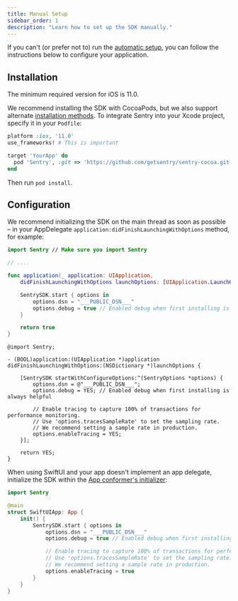 ```yaml
---
title: Manual Setup
sidebar_order: 1
description: "Learn how to set up the SDK manually."
---
```


If you can't (or prefer not to) run the [automatic setup](/platforms/apple/guides/ios/#install), you can follow the instructions below to configure your application.

## Installation

The minimum required version for iOS is 11.0.

We recommend installing the SDK with CocoaPods, but we also support alternate [installation methods](/platforms/apple/guides/ios/install/). To integrate Sentry into your Xcode project, specify it in your `Podfile`:

```ruby {filename:Podfile}
platform :ios, '11.0'
use_frameworks! # This is important

target 'YourApp' do
  pod 'Sentry', :git => 'https://github.com/getsentry/sentry-cocoa.git', :tag => '{{@inject packages.version('sentry.cocoa') }}'
end
```

Then run `pod install`.

## Configuration

We recommend initializing the SDK on the main thread as soon as possible – in your AppDelegate `application:didFinishLaunchingWithOptions` method, for example:

<SignInNote />

```swift {tabTitle:Swift}
import Sentry // Make sure you import Sentry

// ....

func application(_ application: UIApplication,
    didFinishLaunchingWithOptions launchOptions: [UIApplication.LaunchOptionsKey: Any]?) -> Bool {

    SentrySDK.start { options in
        options.dsn = "___PUBLIC_DSN___"
        options.debug = true // Enabled debug when first installing is always helpful
    }

    return true
}
```

```objc {tabTitle:Objective-C}
@import Sentry;

- (BOOL)application:(UIApplication *)application didFinishLaunchingWithOptions:(NSDictionary *)launchOptions {

    [SentrySDK startWithConfigureOptions:^(SentryOptions *options) {
        options.dsn = @"___PUBLIC_DSN___";
        options.debug = YES; // Enabled debug when first installing is always helpful

        // Enable tracing to capture 100% of transactions for performance monitoring.
        // Use 'options.tracesSampleRate' to set the sampling rate.
        // We recommend setting a sample rate in production.
        options.enableTracing = YES;
    }];

    return YES;
}
```

When using SwiftUI and your app doesn't implement an app delegate, initialize the SDK within the [App conformer's initializer](<https://developer.apple.com/documentation/swiftui/app/main()>):

<SignInNote />

```swift
import Sentry

@main
struct SwiftUIApp: App {
    init() {
        SentrySDK.start { options in
            options.dsn = "___PUBLIC_DSN___"
            options.debug = true // Enabled debug when first installing is always helpful

            // Enable tracing to capture 100% of transactions for performance monitoring.
            // Use 'options.tracesSampleRate' to set the sampling rate.
            // We recommend setting a sample rate in production.
            options.enableTracing = true
        }
    }
}
```
